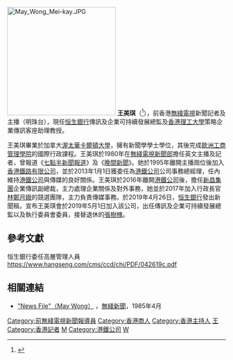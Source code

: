 [[File:May_Wong_Mei-kay.JPG|250px]]
'''王美琪'''（'''{{lang|en|May Wong May-kay}}'''<ref>{{cite news |title=Biographies of the Members of the Board |url=http://www.mtr.com.hk/en/corporate/investor/governance.html#Members_of_the_Board |publisher=[[港鐵公司|港鐵公司]] |date= |accessdate=2015-01-10 |archive-date=2015-01-10 |archive-url=https://web.archive.org/web/20150110182130/http://www.mtr.com.hk/en/corporate/investor/governance.html#Members_of_the_Board |dead-url=no }}{{en}}</ref>），前香港[[無綫電視|無綫電視]]新聞記者及主播（明珠台），現任[[恒生銀行|恒生銀行]]傳訊及企業可持續發展總監及[[香港理工大學|香港理工大學]]策略企業傳訊客座助理教授。

王美琪畢業於加拿大[[渥太華卡爾頓大學|渥太華卡爾頓大學]]，擁有新聞學學士學位，其後完成[[歐洲工商管理學院|歐洲工商管理學院]]的國際行政課程。王美琪於1980年在[[無綫新聞|無綫電視新聞部]]擔任英文主播及記者，曾報道《[[七點半新聞報道|七點半新聞報道]]》及《[[無綫電視晚間新聞|晚間新聞]]》。她於1995年離開主播崗位後加入[[香港鐵路有限公司|香港鐵路有限公司]]，並於2013年1月1日獲委任為[[港鐵公司|港鐵公司]]公司事務總經理，任內維持[[港鐵公司|港鐵公司]]與傳媒的良好關係。王美琪於2016年離開[[港鐵公司|港鐵公司]]後，擔任[[新昌集團|新昌集團]]企業傳訊副總裁，主力處理企業關係及對外事務，她並於2017年加入行政長官[[林鄭月娥|林鄭月娥]]的競選團隊，主力負責傳媒事務。於2019年4月26日，[[恒生銀行|恒生銀行]]發出新聞稿，宣布王美琪會於2019年5月1日加入該公司，出任傳訊及企業可持續發展總監以及執行委員會委員，接替退休的[[張樹槐|張樹槐]]。

==參考文獻==
{{reflist}}
恒生銀行委任高層管理人員
https://www.hangseng.com/cms/ccd/chi/PDF/042619c.pdf

==相關連結==
*[http://v.youku.com/v_show/id_XMTAxMTA4NjQ0.html "News File"（May Wong）] {{Wayback|url=http://v.youku.com/v_show/id_XMTAxMTA4NjQ0.html |date=20150110190843 }}，[[無綫新聞|無綫新聞]]，1985年4月{{en}}

{{DEFAULTSORT:WONG王美琪}}
[[Category:前無綫電視新聞報導員|Category:前無綫電視新聞報導員]]
[[Category:香港商人|Category:香港商人]]
[[Category:香港主持人|Category:香港主持人]]
[[Category:香港中文大學校友|王]]
[[Category:香港記者|Category:香港記者]]
[[Category:王姓|M]]
[[Category:港鐵公司|Category:港鐵公司]]
[[Category:恒生银行人物|W]]